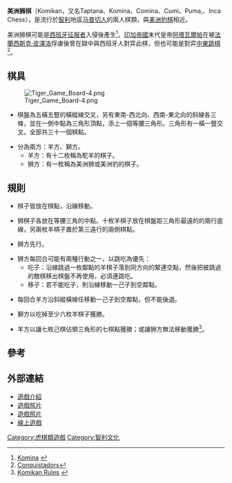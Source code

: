 '''美洲狮棋'''（Komikan，又名Taptana、Komina、Comina、Cumi、Puma,、Inca Chess），是流行於[[智利|智利]]地區[[马普切人|马普切人]]的兩人棋類，與[[美洲豹棋|美洲豹棋]]相近。

美洲狮棋可能是[[西班牙征服者|西班牙征服者]]入侵後產生<ref>[http://www.boardgamestudies.info/pdf/issue1/BGS1Depaulis.pdf Komina] {{webarchive|url=https://web.archive.org/web/20110721185913/http://www.boardgamestudies.info/pdf/issue1/BGS1Depaulis.pdf |date=2011-07-21 }}</ref>。[[印加帝國|印加帝國]]末代皇帝[[阿塔瓦爾帕|阿塔瓦爾帕]]在被[[法蘭西斯克·皮澤洛|法蘭西斯克·皮澤洛]]俘虜後曾在獄中與西班牙人對弈此棋，但也可能是對弈[[中東跳棋|中東跳棋]]<ref>[http://books.google.com.tw/books?id=5JBoNb3QXREC&pg=PA143&lpg=PA143&dq=The+Inca+emperor+playing+taptana&source=bl&ots=L4k0aAuxTz&sig=_DrbJWJkmE9Mc8W6SdzEvE3LT5s&hl=zh-TW&ei=Gib4S675KMzXcaWiiecL&sa=X&oi=book_result&ct=result&resnum=3&ved=0CCYQ6AEwAg#v=onepage&q&f=false Conquistadors]</ref>。

==棋具==
[[File:Tiger_Game_Board-4.png|thumb]]

*棋盤為五橫五豎的橫縱線交叉，另有東南-西北向、西南-東北向的斜線各三條，並在一側中點為三角形頂點，添上一個等腰三角形。三角形有一橫一豎交叉。全部共三十一個棋點。

*分為兩方：羊方、獅方。
**羊方：有十二枚稱為駝羊的棋子。
**狮方：有一枚稱為美洲狮或美洲豹的棋子。

==規則==

*棋子皆放在棋點，沿線移動。

*狮棋子各放在等腰三角的中點。十枚羊棋子放在棋盤距三角形最遠的的兩行底線，另兩枚羊棋子置於第三遠行的兩側棋點。

*狮方先行。

*狮方每回合可能有兩種行動之一，以跳吃為優先：
**吃子：沿線跳過一枚鄰點的羊棋子落到同方向的緊連空點，然後把被跳過的敵棋移出棋盤不再使用，必須連跳吃。
**移子：若不能吃子，則沿線移動一己子到空鄰點。

*每回合羊方沿斜縱橫線任移動一己子到空鄰點，但不能後退。

*獅方以吃掉至少六枚羊棋子獲勝。

*羊方以讓七枚己棋佔領三角形的七棋點獲勝；或讓狮方無法移動獲勝<ref>[http://www.boardgamestudies.info/pdf/issue1/BGS1Depaulis.pdf Komikan Rules] {{webarchive|url=https://web.archive.org/web/20110721185913/http://www.boardgamestudies.info/pdf/issue1/BGS1Depaulis.pdf |date=2011-07-21 }}</ref>。

==參考==
<div class="references-small">
<references/>
</div>

==外部連結==

*[https://web.archive.org/web/20110721185913/http://www.boardgamestudies.info/pdf/issue1/BGS1Depaulis.pdf 遊戲介紹]
*[https://web.archive.org/web/20081203210356/http://www.lecomptoirdesjeux.com/kukuli-369067.htm 遊戲照片]
*[http://www.aspal-artisal.fr/fichesproduits/jeux/522041.html 遊戲照片] {{Wayback|url=http://www.aspal-artisal.fr/fichesproduits/jeux/522041.html |date=20090906163341 }}
*[https://web.archive.org/web/20090417153346/http://www.ethnoludie.com/index_en.html 線上遊戲]

[[Category:虎棋類遊戲|Category:虎棋類遊戲]]
[[Category:智利文化|Category:智利文化]]